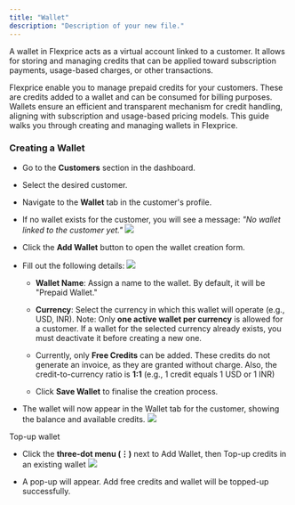 ```yaml
---
title: "Wallet"
description: "Description of your new file."
---
```


A wallet in Flexprice acts as a virtual account linked to a customer. It allows for storing and managing credits that can be applied toward subscription payments, usage-based charges, or other transactions.

Flexprice enable you to manage prepaid credits for your customers. These are credits added to a wallet and can be consumed for billing purposes. Wallets ensure an efficient and transparent mechanism for credit handling, aligning with subscription and usage-based pricing models. This guide walks you through creating and managing wallets in Flexprice.

### Creating a Wallet

* Go to the **Customers** section in the dashboard.

* Select the desired customer.

* Navigate to the **Wallet** tab in the customer's profile.

* If no wallet exists for the customer, you will see a message: *"No wallet linked to the customer yet."*
  ![](/Screenshot2025-01-21at10.02.50PM.png)

* Click the **Add Wallet** button to open the wallet creation form.

* Fill out the following details:
  ![](/Screenshot2025-01-21at10.07.07PM.png)

  * **Wallet Name**: Assign a name to the wallet. By default, it will be "Prepaid Wallet."

  * **Currency**: Select the currency in which this wallet will operate (e.g., USD, INR).
    Note: Only **one active wallet per currency** is allowed for a customer. If a wallet for the selected currency already exists, you must deactivate it before creating a new one.

  * Currently, only **Free Credits** can be added. These credits do not generate an invoice, as they are granted without charge. Also, the credit-to-currency ratio is **1:1** (e.g., 1 credit equals 1 USD or 1 INR)

  * Click **Save Wallet** to finalise the creation process.

* The wallet will now appear in the Wallet tab for the customer, showing the balance and available credits.
  ![](/Screenshot2025-01-21at10.08.25PM.png)

Top-up wallet

* Click the **three-dot menu (⋮)** next to Add Wallet, then Top-up credits in an existing wallet
  ![](/Screenshot2025-01-21at10.10.36PM.png)

* A pop-up will appear. Add free credits and wallet will be topped-up successfully.